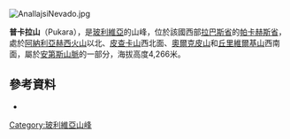 [[Image:AnallajsiNevado.jpg|right]]
{{Coord|17|47|40|S|68|55|36|W|display=title}}

'''普卡拉山'''（Pukara），是[[玻利維亞|玻利維亞]]的山峰，位於該國西部[[拉巴斯省|拉巴斯省]]的[[帕卡赫斯省|帕卡赫斯省]]，處於[[阿納利亞赫西火山|阿納利亞赫西火山]]以北、[[皮查卡山|皮查卡山]]西北面、[[奧爾克皮山|奧爾克皮山]]和[[丘里維爾基山|丘里維爾基山]]西南面，屬於[[安第斯山脈|安第斯山脈]]的一部分，海拔高度4,266米。

==參考資料==
*{{cite web|url=http://www.ine.gob.bo/publicaciones/visorPdf.aspx?Codigo=020303&tipo=1|title=Calacoto|author=<!--Staff writer(s); no by-line.-->|date=|website=|publisher=INE, Bolivia|accessdate=November 8, 2014|deadurl=yes|archiveurl=https://web.archive.org/web/20141108070655/http://www.ine.gob.bo/publicaciones/visorPdf.aspx?Codigo=020303&tipo=1|archivedate=2014年11月8日}}

{{Bolivia-geo-stub}}
[[Category:玻利維亞山峰|Category:玻利維亞山峰]]